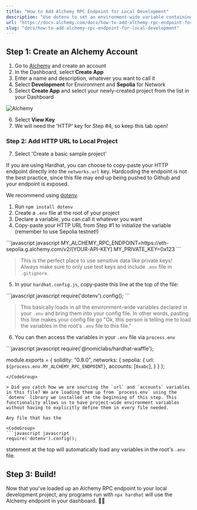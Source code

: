 ```yaml
---
title: "How to Add Alchemy RPC Endpoint for Local Development"
description: "Use dotenv to set an environment-wide variable containing your Alchemy RPC HTTP endpoint."
url: "https://docs.alchemy.com/docs/how-to-add-alchemy-rpc-endpoint-for-local-development"
slug: "docs/how-to-add-alchemy-rpc-endpoint-for-local-development"
---
```



## Step 1: Create an Alchemy Account

1. Go to [Alchemy](https://alchemy.com/?a=febd498104) and create an account
2. In the Dashboard, select **Create App**
3. Enter a name and description, whatever you want to call it
4. Select **Development** for Environment and **Sepolia** for Network
5. Select **Create App** and select your newly-created project from the list in your Dashboard

![Alchemy](R8guVDP.png)

6. Select **View Key**
7. We will need the 'HTTP' key for Step #4, so keep this tab open!

### Step 2: Add HTTP URL to Local Project

7. Select 'Create a basic sample project'

If you are using Hardhat, you can choose to copy-paste your HTTP endpoint directly into the `networks.url` key. Hardcoding the endpoint is not the best practice, since this file may end up being pushed to Github and your endpoint is exposed.

We recommend using [dotenv](https://www.npmjs.com/package/dotenv).

1. Run `npm install dotenv`
2. Create a `.env` file at the root of your project
3. Declare a variable, you can call it whatever you want
4. Copy-paste your HTTP URL from Step #1 to initialize the variable (remember to use Sepolia testnet!)

<CodeGroup>
  ```javascript javascript
  MY_ALCHEMY_RPC_ENDPOINT=https://eth-sepolia.g.alchemy.com/v2/[YOUR-API-KEY]
  MY_PRIVATE_KEY=0x123
  ```
</CodeGroup>

> This is the perfect place to use sensitive data like private keys! Always make sure to only use test keys and include `.env` file in `.gitignore`.

5. In your `hardhat.config.js`, copy-paste this line at the top of the file:

<CodeGroup>
  ```javascript javascript
  require('dotenv').config();
  ```
</CodeGroup>

> This basically loads in all the environment-wide variables declared in your `.env` and bring them into your config file. In other words, pasting this line makes your config file go "Ok, this person is telling me to load the variables in the root's `.env` file to this file."

6. You can then access the variables in your `.env` file via `process.env`

<CodeGroup>
  ```javascript javascript
  require('@nomiclabs/hardhat-waffle');

  module.exports = {
    solidity: "0.8.0",
    networks: {
      sepolia: {
        url: `${process.env.MY_ALCHEMY_RPC_ENDPOINT}`,
        accounts: [`0xabc`],
      } 
    }
  };
  ```
</CodeGroup>

> Did you catch how we are sourcing the `url` and `accounts` variables in this file? We are loading them up from `process.env` using the `dotenv` library we installed at the beginning of this step. This functionality allows us to have project-wide environment variables without having to explicitly define them in every file needed.

Any file that has the

<CodeGroup>
  ```javascript javascript
  require('dotenv').config();
  ```
</CodeGroup>

statement at the top will automatically load any variables in the root's `.env` file.

## Step 3: Build!

Now that you've loaded up an Alchemy RPC endpoint to your local development project, any programs run with `npx hardhat` will use the Alchemy endpoint in your dashboard. 👏💥
